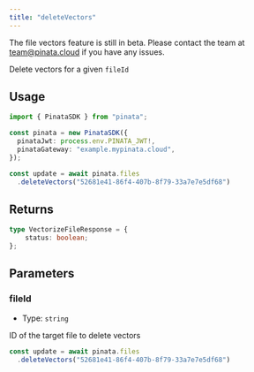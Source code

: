 ```yaml
---
title: "deleteVectors"
---
```


<Warning>
  The file vectors feature is still in beta. Please contact the team at <a href="mailto:team@pinata.cloud" target="_blank">team@pinata.cloud</a> if you have any issues.
</Warning>

Delete vectors for a given `fileId`

## Usage

```typescript
import { PinataSDK } from "pinata";

const pinata = new PinataSDK({
  pinataJwt: process.env.PINATA_JWT!,
  pinataGateway: "example.mypinata.cloud",
});

const update = await pinata.files
  .deleteVectors("52681e41-86f4-407b-8f79-33a7e7e5df68")
```

## Returns

```typescript
type VectorizeFileResponse = {
	status: boolean;
};
```

## Parameters

### fileId

- Type: `string`

ID of the target file to delete vectors

```typescript {2}
const update = await pinata.files
  .deleteVectors("52681e41-86f4-407b-8f79-33a7e7e5df68")
```
